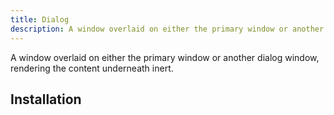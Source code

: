 ```yaml
---
title: Dialog
description: A window overlaid on either the primary window or another dialog window, rendering the content underneath inert.
---
```


A window overlaid on either the primary window or another dialog window, rendering the content underneath inert.


<Example path="ui/dialog/demo" />

## Installation


<InstallationGuide path="ui/dialog" />
